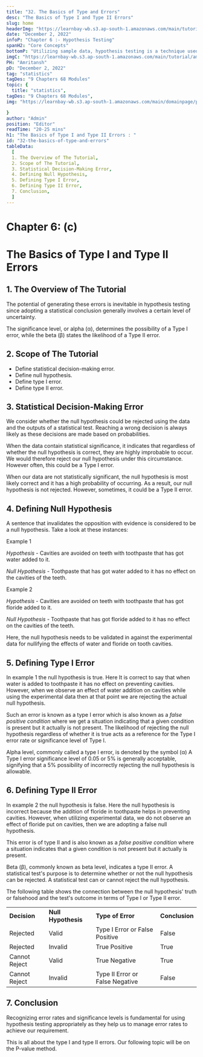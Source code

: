 ```yaml
---
title: "32. The Basics of Type and Errors"
desc: "The Basics of Type I and Type II Errors"
slug: home
headerImg: "https://learnbay-wb.s3.ap-south-1.amazonaws.com/main/tutorial/Statistics+Header.png"
date: "December 2, 2022"
infoP: "Chapter 6 :- Hypothesis Testing"
spanH2: "Core Concepts"
bottomP: "Utilizing sample data, hypothesis testing is a technique used to determine whether a hypothesis is acceptable. The test offers proof that, given the available facts, the hypothesis is feasible. A randomized sample of the population being studied is measured and examined by statistical analysts in order to test a hypothesis."
imgC: "https://learnbay-wb.s3.ap-south-1.amazonaws.com/main/tutorial/amritansh.png"
PH: "Amritansh"
pD: "December 2, 2022"
tag: "statistics"
tagDes: "9 Chapters 68 Modules"
topic: {
  title: "statistics",
tagDes: "9 Chapters 68 Modules",
img: "https://learnbay-wb.s3.ap-south-1.amazonaws.com/main/domainpage/pie-chart.png"

}
author: "Admin"
position: "Editor"
readTime: "20-25 mins"
h1: "The Basics of Type I and Type II Errors : "
id: "32-the-basics-of-type-and-errors"
tableData:
  [
  1. The Overview of The Tutorial, 
  2. Scope of The Tutorial,  
  3. Statistical Decision-Making Error,  
  4. Defining Null Hypothesis,  
  5. Defining Type I Error,
  6. Defining Type II Error,
  7. Conclusion,
  ]
---
```



# **Chapter 6: (c)**


# **The Basics of Type I and Type II Errors**


## 1. The Overview of The Tutorial

The potential of generating these errors is inevitable in hypothesis testing since adopting a statistical conclusion generally involves a certain level of uncertainty.

The significance level, or alpha (α), determines the possibility of a Type I error, while the beta (β) states the likelihood of a Type II error. 


## 2. Scope of The Tutorial



* Define statistical decision-making error.
* Define null hypothesis.
* Define type I error.
* Define type II error.


## 3. Statistical Decision-Making Error

We consider whether the null hypothesis could be rejected using the data and the outputs of a statistical test. Reaching a wrong decision is always likely as these decisions are made based on probabilities.

When the data contain statistical significance, it indicates that regardless of whether the null hypothesis is correct, they are highly improbable to occur. We would therefore reject our null hypothesis under this circumstance. However often, this could be a Type I error.

When our data are not statistically significant, the null hypothesis is most likely correct and it has a high probability of occurring. As a result, our null hypothesis is not rejected. However, sometimes, it could be a Type II error.


## 4. Defining Null Hypothesis

A sentence that invalidates the opposition with evidence is considered to be a null hypothesis. Take a look at these instances:

Example 1

_Hypothesis_ - Cavities are avoided on teeth with toothpaste that has got water added to it.

_Null Hypothesis_ - Toothpaste that has got water added to it has no effect on the cavities of the teeth.

Example 2

_Hypothesis_ - Cavities are avoided on teeth with toothpaste that has got floride added to it.

_Null Hypothesis_ - Toothpaste that has got floride added to it has no effect on the cavities of the teeth.

Here, the null hypothesis needs to be validated in against the experimental data for nullifying the effects of water and floride on tooth cavities.


## 5. Defining Type I Error

In example 1 the null hypothesis is true. Here It is correct to say that when water is added to toothpaste it has no effect on preventing cavities. However, when we observe an effect of water addition on cavities while using the experimental data then at that point we are rejecting the actual null hypothesis. 

Such an error is known as a type I error which is also known as a _false positive condition_ where we get a situation indicating that a given condition is present but it actually is not present. The likelihood of rejecting the null hypothesis regardless of whether it is true acts as a reference for the Type I error rate or significance level of Type I.

Alpha level, commonly called a type I error, is denoted by the symbol (α) A Type I error significance level of 0.05 or 5% is generally acceptable, signifying that a 5% possibility of incorrectly rejecting the null hypothesis is allowable.


## 6. Defining Type II Error

In example 2 the null hypothesis is false. Here the null hypothesis is incorrect because the addition of floride in toothpaste helps in preventing cavities. However, when utilizing experimental data, we do not observe an effect of floride put on cavities, then we are adopting a false null hypothesis.

This error is of type II and is also known as a _false positive condition_ where a situation indicates that a given condition is not present but it actually is present. 

Beta (β), commonly known as beta level, indicates a type II error. A statistical test's purpose is to determine whether or not the null hypothesis can be rejected. A statistical test can or cannot reject the null hypothesis. 

The following table shows the connection between the null hypothesis' truth or falsehood and the test's outcome in terms of Type I or Type II error.


<table>
  <tr>
   <td><strong>Decision</strong>
   </td>
   <td><strong>Null Hypothesis</strong>
   </td>
   <td><strong>Type of Error</strong>
   </td>
   <td><strong>Conclusion</strong>
   </td>
  </tr>
  <tr>
   <td>Rejected
   </td>
   <td>Valid
   </td>
   <td>Type I Error or False Positive
   </td>
   <td>False
   </td>
  </tr>
  <tr>
   <td>Rejected
   </td>
   <td>Invalid
   </td>
   <td>True Positive
   </td>
   <td>True
   </td>
  </tr>
  <tr>
   <td>Cannot Reject
   </td>
   <td>Valid
   </td>
   <td>True Negative
   </td>
   <td>True
   </td>
  </tr>
  <tr>
   <td>Cannot Reject
   </td>
   <td>Invalid
   </td>
   <td>Type II Error or False Negative
   </td>
   <td>False
   </td>
  </tr>
</table>



## 7. Conclusion

Recognizing error rates and significance levels is fundamental for using hypothesis testing appropriately as they help us to manage error rates to achieve our requirement.

This is all about the type I and type II errors. Our following topic will be on the P-value method.


